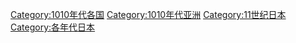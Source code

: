 [[Category:1010年代各国|Category:1010年代各国]]
[[Category:1010年代亚洲|Category:1010年代亚洲]]
[[Category:11世纪日本|Category:11世纪日本]]
[[Category:各年代日本|Category:各年代日本]]